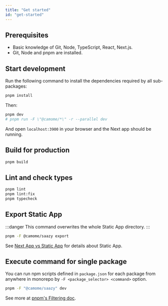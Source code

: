 ```yaml
---
title: "Get started"
id: "get-started"
---
```


## Prerequisites

- Basic knowledge of Git, Node, TypeScript, React, Next.js.
- Git, Node and pnpm are installed.

## Start development

Run the following command to install the dependencies required by all sub-packages:

```bash
pnpm install
```

Then:

```bash
pnpm dev
# pnpm run -F \"@camome/*\" -r --parallel dev
```

And open `localhost:3900` in your browser and the Next app should be running.

## Build for production

```bash
pnpm build
```

## Lint and check types

```bash
pnpm lint
pnpm lint:fix
pnpm typecheck
```

## Export Static App

:::danger
This command overwrites the whole Static App directory.
:::

```bash
pnpm -F @camome/saazy export
```

See [Next App vs Static App](/docs/next-vs-static) for details about Static App.

## Execute command for single package

You can run npm scripts defined in `package.json` for each package from anywhere in monorepo by `-F <package_selector> <command>` option.

```bash
pnpm -F "@camome/saazy" dev
```

See more at [pnpm's Filtering doc](https://pnpm.io/filtering).
